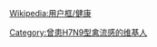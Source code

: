 {{Userbox
  |boarder-c=#000
  |id-s=13
  |id=H7N9
  |id-c=#000000
  |id-fc=#FFFFFF
  |info-s=10
  |info=這個用戶曾是'''[[H7N9]]型[[禽流感]]'''患者。
}}<includeonly>
[[Category:曾患H7N9型禽流感的维基人]]
</includeonly><noinclude>{{Clear}}[[Wikipedia:用户框/健康]]</noinclude>